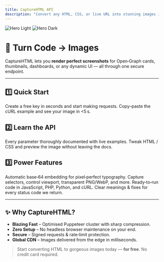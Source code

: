 ```yaml
---
title: CaptureHTML API
description: "Convert any HTML, CSS, or live URL into stunning images in seconds."
---
```


<img
    className="block dark:hidden"
    src="/images/hero-light.png"
    alt="Hero Light"
/>
<img
    className="hidden dark:block"
    src="/images/hero-dark.png"
    alt="Hero Dark"
/>

# 🚀 Turn Code → Images

CaptureHTML lets you **render perfect screenshots** for Open‑Graph cards, thumbnails, dashboards, or any dynamic UI — all through one secure endpoint.

---

## 1️⃣ Quick Start

<CardGroup cols={2}>
    <Card
        title="Get Your API Key"
        icon="key"
        href="/essentials/intro#authentication"
    >
        Create a free key in seconds and start making requests.
    </Card>
    <Card
        title="First Render"
        icon="rocket-launch"
        href="/essentials/getting-started"
    >
        Copy–paste the cURL example and see your image in <5 s.
    </Card>
</CardGroup>

## 2️⃣ Learn the API

<CardGroup cols={2}>
    <Card
        title="Endpoint Reference"
        icon="code"
        href="/api-reference/render-image"
    >
        Every parameter thoroughly documented with live examples.
    </Card>
    <Card
        title="Live Playground"
        icon="flask"
        href="/snippets/playground"
    >
        Tweak HTML / CSS and preview the image without leaving the docs.
    </Card>
</CardGroup>

## 3️⃣ Power Features

<CardGroup cols={2}>
    <Card
        title="Google Fonts & Emoji"
        icon="font"
        href="/api-reference/render-image#fonts"
    >
        Automatic base‑64 embedding for pixel‑perfect typography.
    </Card>
    <Card
        title="Advanced Rendering"
        icon="wand-magic-sparkles"
        href="/api-reference/render-image#advanced"
    >
        Capture selectors, control viewport, transparent PNG/WebP, and more.
    </Card>
    <Card
        title="Examples & SDKs"
        icon="book-open"
        href="/snippets/examples"
    >
        Ready‑to‑run code in JavaScript, PHP, Python, and cURL.
    </Card>
    <Card
        title="Error Glossary"
        icon="triangle-exclamation"
        href="/essentials/errors"
    >
        Clear meanings & fixes for every status code we return.
    </Card>
</CardGroup>

---

## ✨ Why CaptureHTML?

- **Blazing Fast** – Optimised Puppeteer cluster with sharp compression.
- **Zero Setup** – No headless browser maintenance on your end.
- **Secure** – Signed requests & rate‑limit protection.
- **Global CDN** – Images delivered from the edge in milliseconds.

> Start converting HTML to gorgeous images today — **for free**. No credit card required.
